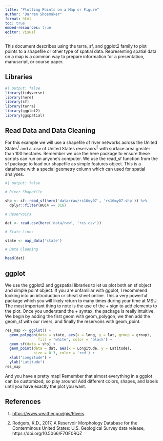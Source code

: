 ```yaml
---
title: "Plotting Points on a Map or Figure"
author: "Darren Shoemaker"
format: html
toc: true
embed-resources: true
editor: visual
---
```


This document describes using the terra, sf, and ggplot2 family to plot points to a shapefile or other type of spatial data. Representing spatial data on a map is a common way to prepare information for a presentation, manuscript, or course paper.

## Libraries

```r
#| output: false
library(tidyverse)
library(here)
library(sf)
library(terra)
library(ggplot2)
library(ggspatial)
```

## Read Data and Data Cleaning

For this example we will use a shapefile of river networks across the United States^1^ and a .csv of United States reservoirs^2^ with surface area greater than 100 hectares. Remember we use the here package to ensure these scripts can run on anyone's computer. We use the read_sf function from the sf package to load our shapefile as simple features object. This is a dataframe with a special geometry column which can used for spatial analyses.

```r
#| output: false

# River Shapefile

shp <- sf::read_sf(here('data/raw/rs16my07', 'rs16my07.shp')) %>% 
  dplyr::filter(HUC4 == 316)

# Reservoirs

dat <- read.csv(here('data/raw', 'res.csv'))

# State Lines

state <- map_data('state')

# Data Cleaning

head(dat)
```

## ggplot

We use the ggplot2 and ggspatial libraries to let us plot both an sf object and simple point object. If you are unfamiliar with ggplot, I recommend looking into an introduction or cheat sheet online. This a very powerful package which you will likely return to many times during your time at MSU. The most important thing to note is the use of the + sign to add elements to the plot. Once you understand the + syntax, the package is really intuitive. We begin by adding the first geom with geom_polygon, we then add the geom_sf with our rivers, and finally the reservoirs with geom_point.

```r
res_map <- ggplot() +
  geom_polygon(data = state, aes(x = long, y = lat, group = group), 
               fill = 'white', color = 'black') +
  geom_sf(data = shp) +
  geom_point(data = dat, aes(x = Longitude, y = Latitude), 
             size = 0.3, color = 'red') +
  xlab("Longitude") +
  ylab("Latitude")
res_map
```

And you have a pretty map! Remember that almost everything in a ggplot can be customized, so play around! Add different colors, shapes, and labels until you have exactly the plot you want.

## References

1.  <https://www.weather.gov/gis/Rivers>

<!-- -->

2.  Rodgers, K.D., 2017, A Reservoir Morphology Database for the Conterminous United States: U.S. Geological Survey data release, https://doi.org/10.5066/F7GF0RQZ
